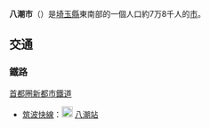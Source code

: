 {{日本都市|
自治體名=八潮市|
圖像=[[File:Yashio-Sta-S.JPG|240px]]|
圖像說明=[[八潮站|八潮站]]|
市章=[[File:Emblem_of_Yashio,_Saitama.svg|100px]]|
日文原名=八潮市|
平假名=やしおし|
羅馬字拼音=Yashio-shi|
都道府縣=埼玉縣|
支廳=|
編號=11234-8|
面積=18.03|
邊界未定=|
人口=78,219|
統計時間=2007年8月1日 |
自治體=埼玉縣：[[草加市|草加市]]、[[三鄉市|三鄉市]]<br />[[東京都|東京都]]：[[葛飾區|葛飾區]]、[[足立區|足立區]]|
樹=|
花=|
鳥=|
其他象徵物=|
其他象徵=|
郵遞區號=340-8588|
所在地=八潮市中央一丁目2番地1|
電話號碼=48-996-2111|
外部連結=http://www.city.yashio.lg.jp/|
經度=|
緯度=|
地圖=|
註記= |
}}
'''八潮市'''（{{jpn|j=八潮市|hg=やしおし|rm=Yashio shi|f=y}}）是[[埼玉縣|埼玉縣]]東南部的一個人口約7万8千人的[[市|市]]。

== 交通 ==
=== 鐵路 ===
; [[首都圈新都市鐵道|首都圈新都市鐵道]]
* [[筑波快線|筑波快線]]：[[File:Tsukuba_Express_symbol.svg|20px]] [[八潮站|八潮站]]

{{埼玉縣}}
{{Authority control}}
{{japan-geo-stub}}